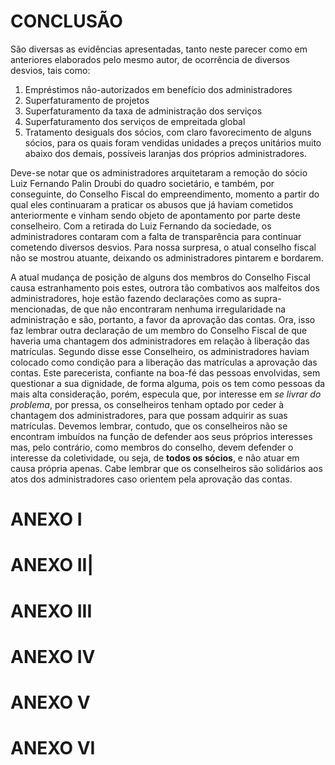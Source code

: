 # CONCLUSÃO

São diversas as evidências apresentadas, tanto neste parecer como em anteriores
elaborados pelo mesmo autor, de ocorrência de diversos desvios, tais como:

1. Empréstimos não-autorizados em benefício dos administradores
2. Superfaturamento de projetos
3. Superfaturamento da taxa de administração dos serviços
4. Superfaturamento dos serviços de empreitada global
5. Tratamento desiguals dos sócios, com  claro favorecimento de alguns sócios, 
para os quais foram vendidas unidades a preços unitários muito abaixo dos demais,
possíveis laranjas dos próprios administradores.

Deve-se notar que os administradores arquitetaram a remoção do sócio Luiz
Fernando Palin Droubi do quadro societário, e também, por conseguinte, do
Conselho Fiscal do empreendimento, momento a partir do qual eles continuaram a
praticar os abusos que já haviam cometidos anteriormente e vinham sendo objeto
de apontamento por parte deste conselheiro. Com a retirada do Luiz Fernando da
sociedade, os administradores contaram com a falta de transparência para
continuar cometendo diversos desvios. Para nossa surpresa, o atual conselho
fiscal não se mostrou atuante, deixando os administradores pintarem e bordarem.

A atual mudança de posição de alguns dos membros do Conselho Fiscal causa
estranhamento pois estes, outrora tão combativos aos malfeitos dos
administradores, hoje estão fazendo declarações como as supra-mencionadas, de
que não encontraram nenhuma irregularidade na administração e são, portanto, a
favor da aprovação das contas. Ora, isso faz lembrar outra declaração de um
membro do Conselho Fiscal de que haveria uma chantagem dos administradores em
relação à liberação das matrículas. Segundo disse esse Conselheiro, os
administradores haviam colocado como condição para a liberação das matrículas a
aprovação das contas. Este parecerista, confiante na boa-fé das pessoas
envolvidas, sem questionar a sua dignidade, de forma alguma, pois os tem como
pessoas da mais alta consideração, porém, especula que, por interesse em *se
livrar do problema*, por pressa, os conselheiros tenham optado por ceder à
chantagem dos administradores, para que possam adquirir as suas matrículas.
Devemos lembrar, contudo, que os conselheiros não se encontram imbuídos na
função de defender aos seus próprios interesses mas, pelo contrário, como
membros do conselho, devem defender o interesse da coletividade, ou seja, de
**todos os sócios**, e não atuar em causa própria apenas. Cabe lembrar que os
conselheiros são solidários aos atos dos administradores caso orientem pela
aprovação das contas.

# ANEXO I {-}

\includepdf[pages=-]{./refs/CT_DJ_Empreitada_Global.pdf}

# ANEXO II| {-}

\includepdf[pages=-]{./refs/CT_DJ_Empreitada Globa - Aditivo.pdf}

# ANEXO III {-}

\includepdf[pages=-]{./refs/Contrato Veyron DJ - Assinado.pdf}

# ANEXO IV {-}

\includepdf[pages=-]{./refs/01_Notificação Extrajudicial_250822_152450.pdf}

# ANEXO V {-}

\includepdf[pages=-]{./refs/Resumo_Medicoes.pdf}

# ANEXO VI {-}

\includepdf[pages=-]{./refs/NF GDI/Resumo_GDI.pdf}
